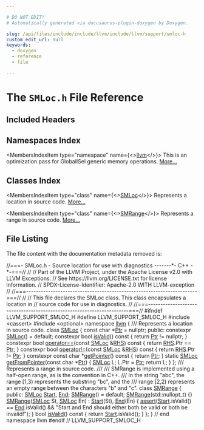 ```yaml
---

# DO NOT EDIT!
# Automatically generated via docusaurus-plugin-doxygen by Doxygen.

slug: /api/files/include/include/llvm/include/llvm/support/smloc-h
custom_edit_url: null
keywords:
  - doxygen
  - reference
  - file

---
```





# The `SMLoc.h` File Reference

<DoxygenPage pluginConfig={pluginConfig}>



## Included Headers

<IncludesList>
<IncludesListItem
  filePath="cassert"
  permalink=""
  isLocal="false" />
<IncludesListItem
  filePath="optional"
  permalink=""
  isLocal="false" />
</IncludesList>

## Namespaces Index

<MembersIndex>

<MembersIndexItem
  type="namespace"
  name={<><a href="/docs/api/namespaces/llvm">llvm</a></>}>
This is an optimization pass for GlobalISel generic memory operations. <a href="/docs/api/namespaces/llvm/#details">More...</a>
</MembersIndexItem>

</MembersIndex>

## Classes Index

<MembersIndex>

<MembersIndexItem
  type="class"
  name={<><a href="/docs/api/classes/llvm/smloc">SMLoc</a></>}>
Represents a location in source code. <a href="/docs/api/classes/llvm/smloc/#details">More...</a>
</MembersIndexItem>

<MembersIndexItem
  type="class"
  name={<><a href="/docs/api/classes/llvm/smrange">SMRange</a></>}>
Represents a range in source code. <a href="/docs/api/classes/llvm/smrange/#details">More...</a>
</MembersIndexItem>

</MembersIndex>


## File Listing

The file content with the documentation metadata removed is:

<ProgramListing>

<Link id="l00001" /><CodeLine lineNumber="1"><Highlight kind="comment">//===- SMLoc.h - Source location for use with diagnostics -------&#42;- C++ -&#42;-===//</Highlight><Highlight kind="normal"></Highlight></CodeLine>
<Link id="l00002" /><CodeLine lineNumber="2"><Highlight kind="normal"></Highlight><Highlight kind="comment">//</Highlight><Highlight kind="normal"></Highlight></CodeLine>
<Link id="l00003" /><CodeLine lineNumber="3"><Highlight kind="normal"></Highlight><Highlight kind="comment">// Part of the LLVM Project, under the Apache License v2.0 with LLVM Exceptions.</Highlight><Highlight kind="normal"></Highlight></CodeLine>
<Link id="l00004" /><CodeLine lineNumber="4"><Highlight kind="normal"></Highlight><Highlight kind="comment">// See https://llvm.org/LICENSE.txt for license information.</Highlight><Highlight kind="normal"></Highlight></CodeLine>
<Link id="l00005" /><CodeLine lineNumber="5"><Highlight kind="normal"></Highlight><Highlight kind="comment">// SPDX-License-Identifier: Apache-2.0 WITH LLVM-exception</Highlight><Highlight kind="normal"></Highlight></CodeLine>
<Link id="l00006" /><CodeLine lineNumber="6"><Highlight kind="normal"></Highlight><Highlight kind="comment">//</Highlight><Highlight kind="normal"></Highlight></CodeLine>
<Link id="l00007" /><CodeLine lineNumber="7"><Highlight kind="normal"></Highlight><Highlight kind="comment">//===----------------------------------------------------------------------===//</Highlight><Highlight kind="normal"></Highlight></CodeLine>
<Link id="l00008" /><CodeLine lineNumber="8"><Highlight kind="normal"></Highlight><Highlight kind="comment">//</Highlight><Highlight kind="normal"></Highlight></CodeLine>
<Link id="l00009" /><CodeLine lineNumber="9"><Highlight kind="normal"></Highlight><Highlight kind="comment">// This file declares the SMLoc class.  This class encapsulates a location in</Highlight><Highlight kind="normal"></Highlight></CodeLine>
<Link id="l00010" /><CodeLine lineNumber="10"><Highlight kind="normal"></Highlight><Highlight kind="comment">// source code for use in diagnostics.</Highlight><Highlight kind="normal"></Highlight></CodeLine>
<Link id="l00011" /><CodeLine lineNumber="11"><Highlight kind="normal"></Highlight><Highlight kind="comment">//</Highlight><Highlight kind="normal"></Highlight></CodeLine>
<Link id="l00012" /><CodeLine lineNumber="12"><Highlight kind="normal"></Highlight><Highlight kind="comment">//===----------------------------------------------------------------------===//</Highlight><Highlight kind="normal"></Highlight></CodeLine>
<Link id="l00013" /><CodeLine lineNumber="13"><Highlight kind="normal"></Highlight></CodeLine>
<Link id="l00014" /><CodeLine lineNumber="14"><Highlight kind="normal"></Highlight><Highlight kind="preprocessor">#ifndef LLVM&#95;SUPPORT&#95;SMLOC&#95;H</Highlight><Highlight kind="normal"></Highlight></CodeLine>
<Link id="l00015" /><CodeLine lineNumber="15"><Highlight kind="normal"></Highlight><Highlight kind="preprocessor">#define LLVM&#95;SUPPORT&#95;SMLOC&#95;H</Highlight><Highlight kind="normal"></Highlight></CodeLine>
<Link id="l00016" /><CodeLine lineNumber="16"><Highlight kind="normal"></Highlight></CodeLine>
<Link id="l00017" /><CodeLine lineNumber="17"><Highlight kind="normal"></Highlight><Highlight kind="preprocessor">#include &lt;cassert&gt;</Highlight><Highlight kind="normal"></Highlight></CodeLine>
<Link id="l00018" /><CodeLine lineNumber="18"><Highlight kind="normal"></Highlight><Highlight kind="preprocessor">#include &lt;optional&gt;</Highlight><Highlight kind="normal"></Highlight></CodeLine>
<Link id="l00019" /><CodeLine lineNumber="19"><Highlight kind="normal"></Highlight></CodeLine>
<Link id="l00020" /><CodeLine lineNumber="20"><Highlight kind="normal"></Highlight><Highlight kind="keyword">namespace </Highlight><Highlight kind="normal"><a href="/docs/api/namespaces/llvm">llvm</a> &#123;</Highlight></CodeLine>
<Link id="l00021" /><CodeLine lineNumber="21"><Highlight kind="normal"></Highlight><Highlight kind="comment"></Highlight></CodeLine>
<Link id="l00022" /><CodeLine lineNumber="22"><Highlight kind="comment">/// Represents a location in source code.</Highlight><Highlight kind="normal"></Highlight></CodeLine>
<Link id="l00023" /><CodeLine lineNumber="23" lineLink="/docs/api/classes/llvm/smloc"><Highlight kind="normal"></Highlight><Highlight kind="keyword">class </Highlight><Highlight kind="normal"><a href="/docs/api/classes/llvm/smloc/#af3a38b25ef8e21882535e4830b215b59">SMLoc</a> &#123;</Highlight></CodeLine>
<Link id="l00024" /><CodeLine lineNumber="24"><Highlight kind="normal">  </Highlight><Highlight kind="keyword">const</Highlight><Highlight kind="normal"> </Highlight><Highlight kind="keywordtype">char</Highlight><Highlight kind="normal"> &#42;<a href="/docs/api/files/lib/lib/analysis/targetlibraryinfo-cpp/#aca185e6d0e9f423dbb24440206454872a11dbf501abf829b3ab7049c2d3a8a053">Ptr</a> = </Highlight><Highlight kind="keyword">nullptr</Highlight><Highlight kind="normal">;</Highlight></CodeLine>
<Link id="l00025" /><CodeLine lineNumber="25"><Highlight kind="normal"></Highlight></CodeLine>
<Link id="l00026" /><CodeLine lineNumber="26"><Highlight kind="normal"></Highlight><Highlight kind="keyword">public</Highlight><Highlight kind="normal">:</Highlight></CodeLine>
<Link id="l00027" /><CodeLine lineNumber="27" lineLink="/docs/api/classes/llvm/smloc/#af3a38b25ef8e21882535e4830b215b59"><Highlight kind="normal">  </Highlight><Highlight kind="keyword">constexpr</Highlight><Highlight kind="normal"> <a href="/docs/api/classes/llvm/smloc/#af3a38b25ef8e21882535e4830b215b59">SMLoc</a>() = </Highlight><Highlight kind="keywordflow">default</Highlight><Highlight kind="normal">;</Highlight></CodeLine>
<Link id="l00028" /><CodeLine lineNumber="28"><Highlight kind="normal"></Highlight></CodeLine>
<Link id="l00029" /><CodeLine lineNumber="29" lineLink="/docs/api/classes/llvm/smloc/#abb1e94b8fff61f549bcbd5a2780f6796"><Highlight kind="normal">  </Highlight><Highlight kind="keyword">constexpr</Highlight><Highlight kind="normal"> </Highlight><Highlight kind="keywordtype">bool</Highlight><Highlight kind="normal"> <a href="/docs/api/classes/llvm/smloc/#abb1e94b8fff61f549bcbd5a2780f6796">isValid</a>()</Highlight><Highlight kind="keyword"> const </Highlight><Highlight kind="normal">&#123; </Highlight><Highlight kind="keywordflow">return</Highlight><Highlight kind="normal"> <a href="/docs/api/files/lib/lib/analysis/targetlibraryinfo-cpp/#aca185e6d0e9f423dbb24440206454872a11dbf501abf829b3ab7049c2d3a8a053">Ptr</a> != </Highlight><Highlight kind="keyword">nullptr</Highlight><Highlight kind="normal">; &#125;</Highlight></CodeLine>
<Link id="l00030" /><CodeLine lineNumber="30"><Highlight kind="normal"></Highlight></CodeLine>
<Link id="l00031" /><CodeLine lineNumber="31" lineLink="/docs/api/classes/llvm/smloc/#a6465dd3014e97a8739501ddcd06f2f89"><Highlight kind="normal">  </Highlight><Highlight kind="keyword">constexpr</Highlight><Highlight kind="normal"> </Highlight><Highlight kind="keywordtype">bool</Highlight><Highlight kind="normal"> <a href="/docs/api/classes/llvm/smloc/#a6465dd3014e97a8739501ddcd06f2f89">operator==</a>(</Highlight><Highlight kind="keyword">const</Highlight><Highlight kind="normal"> <a href="/docs/api/classes/llvm/smloc/#af3a38b25ef8e21882535e4830b215b59">SMLoc</a> &amp;<a href="/docs/api/files/lib/lib/target/lib/target/x86/x86partialreduction-cpp/#a87b8bfbbe9d8f7146d7f20a5fb42efd0">RHS</a>)</Highlight><Highlight kind="keyword"> const </Highlight><Highlight kind="normal">&#123; </Highlight><Highlight kind="keywordflow">return</Highlight><Highlight kind="normal"> <a href="/docs/api/files/lib/lib/target/lib/target/x86/x86partialreduction-cpp/#a87b8bfbbe9d8f7146d7f20a5fb42efd0">RHS</a>.Ptr == <a href="/docs/api/files/lib/lib/analysis/targetlibraryinfo-cpp/#aca185e6d0e9f423dbb24440206454872a11dbf501abf829b3ab7049c2d3a8a053">Ptr</a>; &#125;</Highlight></CodeLine>
<Link id="l00032" /><CodeLine lineNumber="32" lineLink="/docs/api/classes/llvm/smloc/#a3a17794c513bafc6593c9bb77c9d76db"><Highlight kind="normal">  </Highlight><Highlight kind="keyword">constexpr</Highlight><Highlight kind="normal"> </Highlight><Highlight kind="keywordtype">bool</Highlight><Highlight kind="normal"> <a href="/docs/api/classes/llvm/smloc/#a3a17794c513bafc6593c9bb77c9d76db">operator!=</a>(</Highlight><Highlight kind="keyword">const</Highlight><Highlight kind="normal"> <a href="/docs/api/classes/llvm/smloc/#af3a38b25ef8e21882535e4830b215b59">SMLoc</a> &amp;<a href="/docs/api/files/lib/lib/target/lib/target/x86/x86partialreduction-cpp/#a87b8bfbbe9d8f7146d7f20a5fb42efd0">RHS</a>)</Highlight><Highlight kind="keyword"> const </Highlight><Highlight kind="normal">&#123; </Highlight><Highlight kind="keywordflow">return</Highlight><Highlight kind="normal"> <a href="/docs/api/files/lib/lib/target/lib/target/x86/x86partialreduction-cpp/#a87b8bfbbe9d8f7146d7f20a5fb42efd0">RHS</a>.Ptr != <a href="/docs/api/files/lib/lib/analysis/targetlibraryinfo-cpp/#aca185e6d0e9f423dbb24440206454872a11dbf501abf829b3ab7049c2d3a8a053">Ptr</a>; &#125;</Highlight></CodeLine>
<Link id="l00033" /><CodeLine lineNumber="33"><Highlight kind="normal"></Highlight></CodeLine>
<Link id="l00034" /><CodeLine lineNumber="34" lineLink="/docs/api/classes/llvm/smloc/#a7428ebe08f75a705043e1bd005d0542d"><Highlight kind="normal">  </Highlight><Highlight kind="keyword">constexpr</Highlight><Highlight kind="normal"> </Highlight><Highlight kind="keyword">const</Highlight><Highlight kind="normal"> </Highlight><Highlight kind="keywordtype">char</Highlight><Highlight kind="normal"> &#42;<a href="/docs/api/classes/llvm/smloc/#a7428ebe08f75a705043e1bd005d0542d">getPointer</a>()</Highlight><Highlight kind="keyword"> const </Highlight><Highlight kind="normal">&#123; </Highlight><Highlight kind="keywordflow">return</Highlight><Highlight kind="normal"> <a href="/docs/api/files/lib/lib/analysis/targetlibraryinfo-cpp/#aca185e6d0e9f423dbb24440206454872a11dbf501abf829b3ab7049c2d3a8a053">Ptr</a>; &#125;</Highlight></CodeLine>
<Link id="l00035" /><CodeLine lineNumber="35"><Highlight kind="normal"></Highlight></CodeLine>
<Link id="l00036" /><CodeLine lineNumber="36" lineLink="/docs/api/classes/llvm/smloc/#a16ebb09610e55f63cfc55f28e3a56ad5"><Highlight kind="normal">  </Highlight><Highlight kind="keyword">static</Highlight><Highlight kind="normal"> <a href="/docs/api/classes/llvm/smloc/#af3a38b25ef8e21882535e4830b215b59">SMLoc</a> <a href="/docs/api/classes/llvm/smloc/#a16ebb09610e55f63cfc55f28e3a56ad5">getFromPointer</a>(</Highlight><Highlight kind="keyword">const</Highlight><Highlight kind="normal"> </Highlight><Highlight kind="keywordtype">char</Highlight><Highlight kind="normal"> &#42;<a href="/docs/api/files/lib/lib/analysis/targetlibraryinfo-cpp/#aca185e6d0e9f423dbb24440206454872a11dbf501abf829b3ab7049c2d3a8a053">Ptr</a>) &#123;</Highlight></CodeLine>
<Link id="l00037" /><CodeLine lineNumber="37"><Highlight kind="normal">    <a href="/docs/api/classes/llvm/smloc/#af3a38b25ef8e21882535e4830b215b59">SMLoc</a> L;</Highlight></CodeLine>
<Link id="l00038" /><CodeLine lineNumber="38"><Highlight kind="normal">    L.Ptr = <a href="/docs/api/files/lib/lib/analysis/targetlibraryinfo-cpp/#aca185e6d0e9f423dbb24440206454872a11dbf501abf829b3ab7049c2d3a8a053">Ptr</a>;</Highlight></CodeLine>
<Link id="l00039" /><CodeLine lineNumber="39"><Highlight kind="normal">    </Highlight><Highlight kind="keywordflow">return</Highlight><Highlight kind="normal"> L;</Highlight></CodeLine>
<Link id="l00040" /><CodeLine lineNumber="40"><Highlight kind="normal">  &#125;</Highlight></CodeLine>
<Link id="l00041" /><CodeLine lineNumber="41"><Highlight kind="normal">&#125;;</Highlight></CodeLine>
<Link id="l00042" /><CodeLine lineNumber="42"><Highlight kind="normal"></Highlight><Highlight kind="comment"></Highlight></CodeLine>
<Link id="l00043" /><CodeLine lineNumber="43"><Highlight kind="comment">/// Represents a range in source code.</Highlight></CodeLine>
<Link id="l00044" /><CodeLine lineNumber="44"><Highlight kind="comment">///</Highlight></CodeLine>
<Link id="l00045" /><CodeLine lineNumber="45"><Highlight kind="comment">/// SMRange is implemented using a half-open range, as is the convention in C++.</Highlight></CodeLine>
<Link id="l00046" /><CodeLine lineNumber="46"><Highlight kind="comment">/// In the string &quot;abc&quot;, the range &#91;1,3) represents the substring &quot;bc&quot;, and the</Highlight></CodeLine>
<Link id="l00047" /><CodeLine lineNumber="47"><Highlight kind="comment">/// range &#91;2,2) represents an empty range between the characters &quot;b&quot; and &quot;c&quot;.</Highlight><Highlight kind="normal"></Highlight></CodeLine>
<Link id="l00048" /><CodeLine lineNumber="48" lineLink="/docs/api/classes/llvm/smrange"><Highlight kind="normal"></Highlight><Highlight kind="keyword">class </Highlight><Highlight kind="normal"><a href="/docs/api/classes/llvm/smrange/#a821f75aaa954df7198289ff2ca6da1e0">SMRange</a> &#123;</Highlight></CodeLine>
<Link id="l00049" /><CodeLine lineNumber="49"><Highlight kind="normal"></Highlight><Highlight kind="keyword">public</Highlight><Highlight kind="normal">:</Highlight></CodeLine>
<Link id="l00050" /><CodeLine lineNumber="50" lineLink="/docs/api/classes/llvm/smrange/#a971f74faff26ef837fb42b7b4b6e3066"><Highlight kind="normal">  <a href="/docs/api/classes/llvm/smloc">SMLoc</a> <a href="/docs/api/classes/llvm/smrange/#a95721f80bb5e9cfa8571695f8807881b">Start</a>, <a href="/docs/api/classes/llvm/smrange/#a971f74faff26ef837fb42b7b4b6e3066">End</a>;</Highlight></CodeLine>
<Link id="l00051" /><CodeLine lineNumber="51"><Highlight kind="normal"></Highlight></CodeLine>
<Link id="l00052" /><CodeLine lineNumber="52" lineLink="/docs/api/classes/llvm/smrange/#a821f75aaa954df7198289ff2ca6da1e0"><Highlight kind="normal">  <a href="/docs/api/classes/llvm/smrange/#a821f75aaa954df7198289ff2ca6da1e0">SMRange</a>() = </Highlight><Highlight kind="keywordflow">default</Highlight><Highlight kind="normal">;</Highlight></CodeLine>
<Link id="l00053" /><CodeLine lineNumber="53" lineLink="/docs/api/classes/llvm/smrange/#a1b30f231b58addd755bd981742000e47"><Highlight kind="normal">  <a href="/docs/api/classes/llvm/smrange/#a1b30f231b58addd755bd981742000e47">SMRange</a>(std::nullopt&#95;t) &#123;&#125;</Highlight></CodeLine>
<Link id="l00054" /><CodeLine lineNumber="54" lineLink="/docs/api/classes/llvm/smrange/#ad43fd1f2f1a475f204c63673a3abbf35"><Highlight kind="normal">  <a href="/docs/api/classes/llvm/smrange/#ad43fd1f2f1a475f204c63673a3abbf35">SMRange</a>(<a href="/docs/api/classes/llvm/smloc">SMLoc</a> St, <a href="/docs/api/classes/llvm/smloc">SMLoc</a> En) : <a href="/docs/api/classes/llvm/smrange/#a95721f80bb5e9cfa8571695f8807881b">Start</a>(St), <a href="/docs/api/classes/llvm/smrange/#a971f74faff26ef837fb42b7b4b6e3066">End</a>(En) &#123;</Highlight></CodeLine>
<Link id="l00055" /><CodeLine lineNumber="55"><Highlight kind="normal">    <a href="/docs/api/files/lib/lib/target/lib/target/amdgpu/silowercontrolflow-cpp/#a4868c5d81c5ccc98c47aeab6244346a0">assert</a>(<a href="/docs/api/classes/llvm/smrange/#a95721f80bb5e9cfa8571695f8807881b">Start</a>.isValid() == <a href="/docs/api/classes/llvm/smrange/#a971f74faff26ef837fb42b7b4b6e3066">End</a>.isValid() &amp;&amp;</Highlight></CodeLine>
<Link id="l00056" /><CodeLine lineNumber="56"><Highlight kind="normal">           </Highlight><Highlight kind="stringliteral">&quot;Start and End should either both be valid or both be invalid!&quot;</Highlight><Highlight kind="normal">);</Highlight></CodeLine>
<Link id="l00057" /><CodeLine lineNumber="57"><Highlight kind="normal">  &#125;</Highlight></CodeLine>
<Link id="l00058" /><CodeLine lineNumber="58"><Highlight kind="normal"></Highlight></CodeLine>
<Link id="l00059" /><CodeLine lineNumber="59" lineLink="/docs/api/classes/llvm/smrange/#a71593713ef34a0144f1b2150805666d7"><Highlight kind="normal">  </Highlight><Highlight kind="keywordtype">bool</Highlight><Highlight kind="normal"> <a href="/docs/api/classes/llvm/smrange/#a71593713ef34a0144f1b2150805666d7">isValid</a>()</Highlight><Highlight kind="keyword"> const </Highlight><Highlight kind="normal">&#123; </Highlight><Highlight kind="keywordflow">return</Highlight><Highlight kind="normal"> <a href="/docs/api/classes/llvm/smrange/#a95721f80bb5e9cfa8571695f8807881b">Start</a>.isValid(); &#125;</Highlight></CodeLine>
<Link id="l00060" /><CodeLine lineNumber="60"><Highlight kind="normal">&#125;;</Highlight></CodeLine>
<Link id="l00061" /><CodeLine lineNumber="61"><Highlight kind="normal"></Highlight></CodeLine>
<Link id="l00062" /><CodeLine lineNumber="62"><Highlight kind="normal">&#125; </Highlight><Highlight kind="comment">// end namespace llvm</Highlight><Highlight kind="normal"></Highlight></CodeLine>
<Link id="l00063" /><CodeLine lineNumber="63"><Highlight kind="normal"></Highlight></CodeLine>
<Link id="l00064" /><CodeLine lineNumber="64"><Highlight kind="normal"></Highlight><Highlight kind="preprocessor">#endif </Highlight><Highlight kind="comment">// LLVM&#95;SUPPORT&#95;SMLOC&#95;H</Highlight><Highlight kind="normal"></Highlight></CodeLine>

</ProgramListing>

</DoxygenPage>
